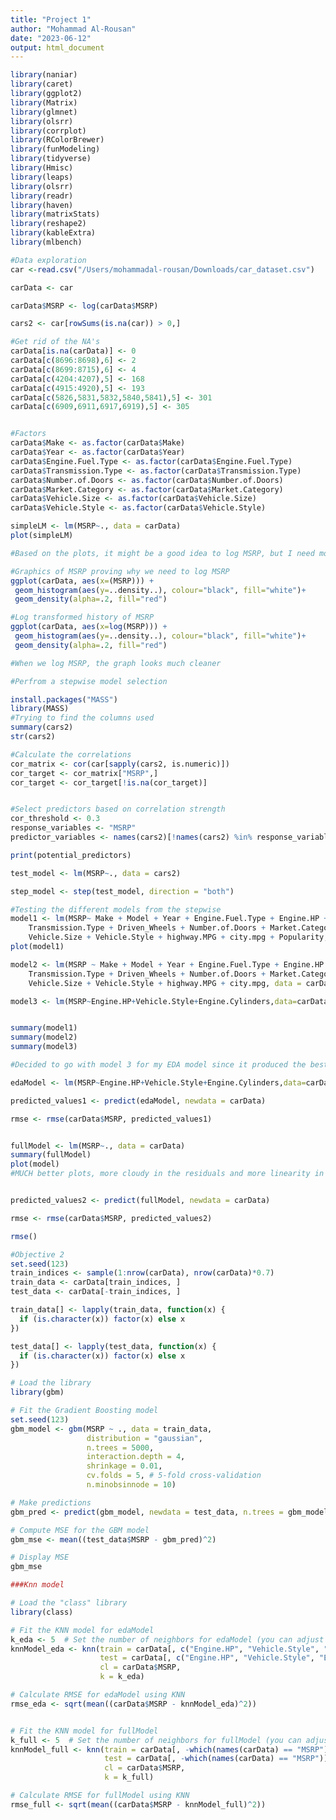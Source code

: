 ```yaml
---
title: "Project 1"
author: "Mohammad Al-Rousan"
date: "2023-06-12"
output: html_document
---
```


```r
library(naniar)
library(caret)
library(ggplot2)
library(Matrix)
library(glmnet)
library(olsrr)
library(corrplot)
library(RColorBrewer)
library(funModeling)
library(tidyverse)
library(Hmisc)
library(leaps)
library(olsrr)
library(readr)
library(haven)
library(matrixStats)
library(reshape2)
library(kableExtra)
library(mlbench)
```

```r
#Data exploration
car <-read.csv("/Users/mohammadal-rousan/Downloads/car_dataset.csv")

carData <- car

carData$MSRP <- log(carData$MSRP)

cars2 <- car[rowSums(is.na(car)) > 0,]

#Get rid of the NA's  
carData[is.na(carData)] <- 0
carData[c(8696:8698),6] <- 2
carData[c(8699:8715),6] <- 4
carData[c(4204:4207),5] <- 168
carData[c(4915:4920),5] <- 193
carData[c(5826,5831,5832,5840,5841),5] <- 301
carData[c(6909,6911,6917,6919),5] <- 305


#Factors
carData$Make <- as.factor(carData$Make)
carData$Year <- as.factor(carData$Year)
carData$Engine.Fuel.Type <- as.factor(carData$Engine.Fuel.Type)
carData$Transmission.Type <- as.factor(carData$Transmission.Type)
carData$Number.of.Doors <- as.factor(carData$Number.of.Doors)
carData$Market.Category <- as.factor(carData$Market.Category)
carData$Vehicle.Size <- as.factor(carData$Vehicle.Size)
carData$Vehicle.Style <- as.factor(carData$Vehicle.Style)

```


```r
simpleLM <- lm(MSRP~., data = carData)
plot(simpleLM)

#Based on the plots, it might be a good idea to log MSRP, but I need more physical proof

#Graphics of MSRP proving why we need to log MSRP
ggplot(carData, aes(x=(MSRP))) + 
 geom_histogram(aes(y=..density..), colour="black", fill="white")+
 geom_density(alpha=.2, fill="red") 

#Log transformed history of MSRP
ggplot(carData, aes(x=log(MSRP))) + 
 geom_histogram(aes(y=..density..), colour="black", fill="white")+
 geom_density(alpha=.2, fill="red") 

#When we log MSRP, the graph looks much cleaner
```

```r
#Perfrom a stepwise model selection

install.packages("MASS")
library(MASS)
#Trying to find the columns used
summary(cars2)
str(cars2)

#Calculate the correlations
cor_matrix <- cor(car[sapply(cars2, is.numeric)])
cor_target <- cor_matrix["MSRP",]
cor_target <- cor_target[!is.na(cor_target)]


#Select predictors based on correlation strength
cor_threshold <- 0.3
response_variables <- "MSRP"
predictor_variables <- names(cars2)[!names(cars2) %in% response_variable]

print(potential_predictors)

test_model <- lm(MSRP~., data = cars2)

step_model <- step(test_model, direction = "both")

#Testing the different models from the stepwise
model1 <- lm(MSRP~ Make + Model + Year + Engine.Fuel.Type + Engine.HP + Engine.Cylinders + 
    Transmission.Type + Driven_Wheels + Number.of.Doors + Market.Category + 
    Vehicle.Size + Vehicle.Style + highway.MPG + city.mpg + Popularity, data = carData)
plot(model1)

model2 <- lm(MSRP ~ Make + Model + Year + Engine.Fuel.Type + Engine.HP + Engine.Cylinders + 
    Transmission.Type + Driven_Wheels + Number.of.Doors + Market.Category + 
    Vehicle.Size + Vehicle.Style + highway.MPG + city.mpg, data = carData)

model3 <- lm(MSRP~Engine.HP+Vehicle.Style+Engine.Cylinders,data=carData)


summary(model1)
summary(model2)
summary(model3)

#Decided to go with model 3 for my EDA model since it produced the best r squared and adjusted r squared

edaModel <- lm(MSRP~Engine.HP+Vehicle.Style+Engine.Cylinders,data=carData)

predicted_values1 <- predict(edaModel, newdata = carData)

rmse <- rmse(carData$MSRP, predicted_values1)


fullModel <- lm(MSRP~., data = carData)
summary(fullModel)
plot(model)
#MUCH better plots, more cloudy in the residuals and more linearity in the QQ plots


predicted_values2 <- predict(fullModel, newdata = carData)

rmse <- rmse(carData$MSRP, predicted_values2)

rmse()
```

```r
#Objective 2
set.seed(123)
train_indices <- sample(1:nrow(carData), nrow(carData)*0.7)
train_data <- carData[train_indices, ]
test_data <- carData[-train_indices, ]

train_data[] <- lapply(train_data, function(x) {
  if (is.character(x)) factor(x) else x
})

test_data[] <- lapply(test_data, function(x) {
  if (is.character(x)) factor(x) else x
})

# Load the library
library(gbm)

# Fit the Gradient Boosting model
set.seed(123)
gbm_model <- gbm(MSRP ~ ., data = train_data,
                 distribution = "gaussian",
                 n.trees = 5000,
                 interaction.depth = 4,
                 shrinkage = 0.01,
                 cv.folds = 5, # 5-fold cross-validation
                 n.minobsinnode = 10)

# Make predictions
gbm_pred <- predict(gbm_model, newdata = test_data, n.trees = gbm_model$gbm.call$best.trees)

# Compute MSE for the GBM model
gbm_mse <- mean((test_data$MSRP - gbm_pred)^2)

# Display MSE
gbm_mse

###Knn model

# Load the "class" library
library(class)

# Fit the KNN model for edaModel
k_eda <- 5  # Set the number of neighbors for edaModel (you can adjust this value)
knnModel_eda <- knn(train = carData[, c("Engine.HP", "Vehicle.Style", "Engine.Cylinders")], 
                    test = carData[, c("Engine.HP", "Vehicle.Style", "Engine.Cylinders")],
                    cl = carData$MSRP,
                    k = k_eda)

# Calculate RMSE for edaModel using KNN
rmse_eda <- sqrt(mean((carData$MSRP - knnModel_eda)^2))


# Fit the KNN model for fullModel
k_full <- 5  # Set the number of neighbors for fullModel (you can adjust this value)
knnModel_full <- knn(train = carData[, -which(names(carData) == "MSRP")], 
                     test = carData[, -which(names(carData) == "MSRP")],
                     cl = carData$MSRP,
                     k = k_full)

# Calculate RMSE for fullModel using KNN
rmse_full <- sqrt(mean((carData$MSRP - knnModel_full)^2))



```
